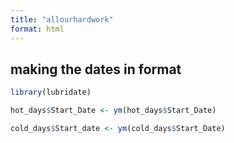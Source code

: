 ```yaml
---
title: "allourhardwork"
format: html
---
```


## making the dates in format
```r
library(lubridate)

hot_days$Start_Date <- ym(hot_days$Start_Date)

cold_days$Start_date <- ym(cold_days$Start_Date)


```

